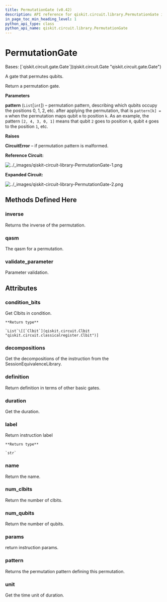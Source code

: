 ```yaml
---
title: PermutationGate (v0.42)
description: API reference for qiskit.circuit.library.PermutationGate in qiskit v0.42
in_page_toc_min_heading_level: 1
python_api_type: class
python_api_name: qiskit.circuit.library.PermutationGate
---
```


# PermutationGate

<Class id="qiskit.circuit.library.PermutationGate" isDedicatedPage={true} github="https://github.com/qiskit/qiskit/tree/stable/0.23/qiskit/circuit/library/generalized_gates/permutation.py" signature="PermutationGate(pattern)" modifiers="class">
  Bases: [`qiskit.circuit.gate.Gate`](qiskit.circuit.Gate "qiskit.circuit.gate.Gate")

  A gate that permutes qubits.

  Return a permutation gate.

  **Parameters**

  **pattern** (`List`\[`int`]) – permutation pattern, describing which qubits occupy the positions 0, 1, 2, etc. after applying the permutation, that is `pattern[k] = m` when the permutation maps qubit `m` to position `k`. As an example, the pattern `[2, 4, 3, 0, 1]` means that qubit `2` goes to position `0`, qubit `4` goes to the position `1`, etc.

  **Raises**

  **CircuitError** – if permutation pattern is malformed.

  **Reference Circuit:**

  ![../\_images/qiskit-circuit-library-PermutationGate-1.png](/images/api/qiskit/0.42/qiskit-circuit-library-PermutationGate-1.png)

  **Expanded Circuit:**

  ![../\_images/qiskit-circuit-library-PermutationGate-2.png](/images/api/qiskit/0.42/qiskit-circuit-library-PermutationGate-2.png)

  ## Methods Defined Here

  <span id="qiskit-circuit-library-permutationgate-inverse" />

  ### inverse

  <Function id="qiskit.circuit.library.PermutationGate.inverse" signature="PermutationGate.inverse()">
    Returns the inverse of the permutation.
  </Function>

  <span id="qiskit-circuit-library-permutationgate-qasm" />

  ### qasm

  <Function id="qiskit.circuit.library.PermutationGate.qasm" signature="PermutationGate.qasm()">
    The qasm for a permutation.
  </Function>

  <span id="qiskit-circuit-library-permutationgate-validate-parameter" />

  ### validate\_parameter

  <Function id="qiskit.circuit.library.PermutationGate.validate_parameter" signature="PermutationGate.validate_parameter(parameter)">
    Parameter validation.
  </Function>

  ## Attributes

  ### condition\_bits

  <Attribute id="qiskit.circuit.library.PermutationGate.condition_bits">
    Get Clbits in condition.

    **Return type**

    `List`\[[`Clbit`](qiskit.circuit.Clbit "qiskit.circuit.classicalregister.Clbit")]
  </Attribute>

  ### decompositions

  <Attribute id="qiskit.circuit.library.PermutationGate.decompositions">
    Get the decompositions of the instruction from the SessionEquivalenceLibrary.
  </Attribute>

  ### definition

  <Attribute id="qiskit.circuit.library.PermutationGate.definition">
    Return definition in terms of other basic gates.
  </Attribute>

  ### duration

  <Attribute id="qiskit.circuit.library.PermutationGate.duration">
    Get the duration.
  </Attribute>

  ### label

  <Attribute id="qiskit.circuit.library.PermutationGate.label">
    Return instruction label

    **Return type**

    `str`
  </Attribute>

  ### name

  <Attribute id="qiskit.circuit.library.PermutationGate.name">
    Return the name.
  </Attribute>

  ### num\_clbits

  <Attribute id="qiskit.circuit.library.PermutationGate.num_clbits">
    Return the number of clbits.
  </Attribute>

  ### num\_qubits

  <Attribute id="qiskit.circuit.library.PermutationGate.num_qubits">
    Return the number of qubits.
  </Attribute>

  ### params

  <Attribute id="qiskit.circuit.library.PermutationGate.params">
    return instruction params.
  </Attribute>

  ### pattern

  <Attribute id="qiskit.circuit.library.PermutationGate.pattern">
    Returns the permutation pattern defining this permutation.
  </Attribute>

  ### unit

  <Attribute id="qiskit.circuit.library.PermutationGate.unit">
    Get the time unit of duration.
  </Attribute>
</Class>

